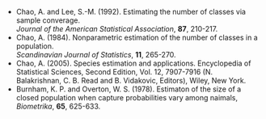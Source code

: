 * Chao, A. and Lee, S.-M. (1992). Estimating the number of classes via sample converage.      
  *Journal of the American Statistical Association*, **87**, 210-217.
* Chao, A. (1984). Nonparametric estimation of the number of classes in a population.   
  *Scandinavian Journal of Statistics*, **11**, 265-270. 
* Chao, A. (2005). Species estimation and applications. 
  Encyclopedia of Statistical Sciences, Second Edition, Vol. 12, 7907-7916 (N. Balakrishnan,
  C. B. Read and B. Vidakovic, Editors), Wiley, New York. 
* Burnham, K. P. and Overton, W. S. (1978). Estimaton of the size of a closed population when 
  capture probabilities vary among naimals,   
  *Biometrika*, **65**, 625-633.